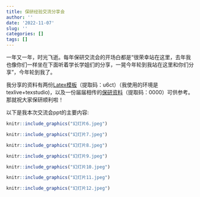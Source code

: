 ```yaml
---
title: 保研经验交流分享会
author: ''
date: '2022-11-07'
slug: ''
categories: []
tags: []
---
```

一年又一年，时光飞逝。每年保研交流会的开场白都是“很荣幸站在这里，去年我也像你们一样坐在下面听着学长学姐们的分享，一晃今年轮到我站在这里和你们分享”，今年轮到我了。

我分享的资料有两份[Latex模板](https://pan.baidu.com/s/1zDgKuGUmoW2L0xY1mw3sVQ?pwd=u6ct&_at_=1677499002302)（提取码：u6ct）（我使用的环境是texlive+texstudio)，以及一份届届相传的[保研资料](https://pan.baidu.com/s/1g-ilhdpG_o72P0yFpODChw?pwd=0000)（提取码：0000）可供参考。那就祝大家保研顺利啦！

以下是我本次交流会ppt的主要内容:
```r
knitr::include_graphics("幻灯片6.jpeg")
```
```r
knitr::include_graphics("幻灯片7.jpeg")
```
```r
knitr::include_graphics("幻灯片8.jpeg")
```
```r
knitr::include_graphics("幻灯片9.jpeg")
```
```r
knitr::include_graphics("幻灯片10.jpeg")
```
```r
knitr::include_graphics("幻灯片11.jpeg")
```
```r
knitr::include_graphics("幻灯片12.jpeg")
```


